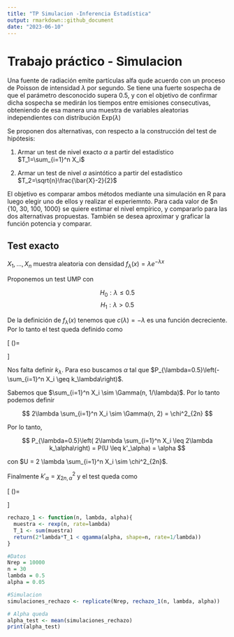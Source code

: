 ```yaml
---
title: "TP Simulacion -Inferencia Estadística"
output: rmarkdown::github_document
date: "2023-06-10"
---
```



# Trabajo práctico - Simulacion


Una fuente de radiación emite partículas alfa qude acuerdo con un proceso de Poisson de intensidad $\lambda$ por segundo. Se tiene una fuerte sospecha de que el parámetro desconocido supera 0.5, y con el objetivo de confirmar dicha sospecha se medirán los tiempos entre emisiones consecutivas, obteniendo de esa manera una muestra de variables aleatorias independientes con distribución $\text{Exp}(\lambda)$

Se proponen dos alternativas, con respecto a la construcción del test de hipótesis:

1. Armar un test de nivel exacto $\alpha$ a partir del estadístico $T_1=\sum_{i=1}^n X_i$

2. Armar un test de nivel $\alpha$ asintótico a partir del estadístico  $T_2=\sqrt{n}\frac{\bar{X}-2}{2}$

El objetivo es comparar ambos métodos mediante una simulación en R para luego elegir uno de ellos y realizar el experiemnto. Para cada valor de $n \in \{10, 30, 100, 1000\} se quiere estimar el nivel empírico, y compararlo para las dos alternativas propuestas. También se desea aproximar y graficar la función potencia y comparar.

## Test exacto

$X_1, \ldots, X_n$ muestra aleatoria con densidad $f_\lambda (x) = \lambda e^{-\lambda x}$ 

Proponemos un test UMP con

$$ H_0: \lambda \leq 0.5 $$
$$ H_1: \lambda > 0.5 $$

De la definición de $f_\lambda(x)$ tenemos que $c(\lambda)= - \lambda$ es una función decreciente. Por lo tanto el test queda definido como

\[
    \delta (\mathbf{X})=
\begin{cases}
1 & \text{si }-\sum_{i=1}^nX_i \geq k_\alpha \\
0 & \text{si no}
\end{cases}
\]

Nos falta definir $k_\lambda$. Para eso buscamos $\alpha$ tal que $P_{\lambda=0.5}\left(-\sum_{i=1}^n X_i \geq k_\lambda\right)$.

Sabemos que $\sum_{i=1}^n X_i \sim \Gamma(n, 1/\lambda)$. Por lo tanto podemos definir

$$ 2\lambda \sum_{i=1}^n X_i \sim \Gamma(n, 2) = \chi^2_{2n} $$

Por lo tanto,

$$ P_{\lambda=0.5}\left( 2\lambda \sum_{i=1}^n X_i \leq 2\lambda k_\alpha\right) = P(U \leq k'_\alpha) = \alpha $$


con $U = 2 \lambda \sum_{i=1}^n X_i \sim \chi^2_{2n}$.

Finalmente $k'_{\alpha} = \chi^2_{2n, \alpha}$ y el test queda como

\[
    \delta (\mathbf{X})=
\begin{cases}
1 & \text{si }2\lambda\sum_{i=1}^nX_i \leq \chi^2_{2n, \alpha} \\
0 & \text{si no}
\end{cases}
\]

```r
rechazo_1 <- function(n, lambda, alpha){
  muestra <- rexp(n, rate=lambda)
  T_1 <- sum(muestra)
  return(2*lambda*T_1 < qgamma(alpha, shape=n, rate=1/lambda))
}

```

```r
#Datos
Nrep = 10000
n = 30
lambda = 0.5
alpha = 0.05

#Simulacion
simulaciones_rechazo <- replicate(Nrep, rechazo_1(n, lambda, alpha))

# Alpha queda
alpha_test <- mean(simulaciones_rechazo)
print(alpha_test)
```

